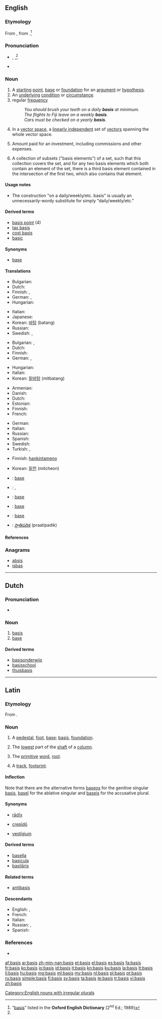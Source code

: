 ==English==

===Etymology===
From {{etyl|la|en}} {{term|basis|lang=la}}, from {{etyl|grc|en}} {{term|βάσις|tr=basis|lang=grc|sc=polytonic}}.<ref name="OED">“[http://dictionary.oed.com/cgi/entry/50018109 basis]” listed in the '''Oxford English Dictionary''' [2<sup>nd</sup> Ed.; 1989]</ref>

===Pronunciation===
* {{a|RP}} {{enPR|bāʹsĭs}}, {{IPA|/ˈbeɪsɪs/}},<ref name="OED"/> {{X-SAMPA|/"beIsIs/}}
* {{audio|en-us-basis.ogg|Audio (US)}}

===Noun===
{{en-noun|bases|pl2=(''rare'') '''[[baseis]]'''}}

# A [[starting]] [[point]], [[base]] or [[foundation]] for an [[argument]] or [[hypothesis]].
# An [[underlying]] [[condition]] or [[circumstance]].
# regular [[frequency]]
#: ''You should brush your teeth on a daily '''basis''' at minimum.''
#: ''The flights to Fiji leave on a weekly '''basis'''.''
#: ''Cars must be checked on a yearly '''basis'''.''
# {{linear algebra}} In a [[vector space]], a [[linearly independent]] set of [[vector]]s spanning the whole vector space.
# {{accounting}} Amount paid for an investment, including commissions and other expenses.
# {{topology}} A collection of subsets ("basis elements") of a set, such that this collection covers the set, and for any two basis elements which both contain an element of the set, there is a third basis element contained in the intersection of the first two, which also contains that element.
#: {{usex|The collection of all possible unions of basis elements of a '''basis''' is said to be the topology generated by that basis.}}

====Usage notes====
* The construction "on a daily/weekly/etc. basis" is usually an unnecessarily-wordy substitute for simply "daily/weekly/etc."

====Derived terms====
* [[basis point]] (4)
* [[tax basis]]
* [[cost basis]]
* [[basic]]

====Synonyms====
* {{sense|starting point for discussion}} [[base]]

====Translations====
{{trans-top|starting point for an argument}}
* Bulgarian: {{t-|bg|изходен пункт}}
* Dutch: {{t+|nl|basis|f}}
* Finnish: {{t-|fi|lähtökohta}}, {{t-|fi|perusta}}
* German: {{t+|de|Basis|f}}, {{t+|de|Grundlage|f}}
* Hungarian: {{t+|hu|alap}}
{{trans-mid}}
* Italian: {{t+|it|base|f}}
* Japanese: {{t+|ja|根拠|tr=こんきょ, konkyo|sc=Jpan}}
* Korean: [[바탕]] (batang)
* Russian: {{t+|ru|основа|f|tr=osnóva}}
* Swedish: {{t+|sv|grund|c}}, {{t+|sv|basis|c}}
{{trans-bottom}}

{{trans-top|underlying condition}}
* Bulgarian: {{t+|bg|база}},  {{t+|bg|основа}}
* Dutch: {{t+|nl|basis|f}}
* Finnish: {{t-|fi|perusta}}
* German: {{t+|de|Basis|f}}, {{t+|de|Grundlage|f}}
{{trans-mid}}
* Hungarian: {{t+|hu|alap}}
* Italian: {{t+|it|base|f}}
* Korean: [[밑바탕]] (mitbatang)
{{trans-bottom}}

{{trans-top|linearly independent set of vectors}}
* Armenian: {{t-|hy|բազիս|tr=bazis}}
* Danish: {{t-|da|basis|c}}
* Dutch: {{t+|nl|basis|f}}
* Estonian: {{t+|et|baas}}
* Finnish: {{t+|fi|kanta}}
* French: {{t+|fr|base|f}}
{{trans-mid}}
* German: {{t+|de|Basis|f}}
* Italian: {{t+|it|base|f}}
* Russian: {{t+|ru|базис|m|tr=bázis}}
* Spanish: {{t+|es|base|f}}
* Swedish: {{t+|sv|bas|c}}
* Turkish: {{t+|tr|temel}}, {{t+|tr|taban}}
{{trans-bottom}}

{{trans-top|what was paid for an investment}}
* Finnish: [[hankintameno]]
{{trans-mid}}
* Korean: [[밑천]] (mitcheon)
{{trans-bottom}}

{{checktrans-top}}
* {{ttbc|fr}}: [[base]] {{f}}
* {{ttbc|ka}}: {{t-|ka|დედაბოძი|tr=dedaboji}}, {{t-|ka|ბაზისი|tr=bazisi}}
* {{ttbc|ia}}: [[base]]
{{trans-mid}}
* {{ttbc|pt}}: [[base]]
* {{ttbc|es}}: [[base]]
* {{ttbc|te}}: [[ప్రాతిపదిక]] (praatipadik)
{{trans-bottom}}

====References====
<references/>

===Anagrams===
* [[absis#English|absis]]
* [[isbas#English|isbas]]

[[Category:English nouns with irregular plurals]]

----

==Dutch==

===Pronunciation===
* {{audio|Nl-basis.ogg|audio}}

===Noun===
{{nl-noun|f|basissen|pl2=bases|basisje}}

# [[#English|basis]]
# [[base]]

====Derived terms====
* [[basisonderwijs]]
* [[basisschool]]
* [[thuisbasis]]

----

==Latin==

===Etymology===
From {{etyl|grc|la}} {{term|βάσις||foundation, base|tr=basis|lang=grc|sc=polytonic}}.

===Noun===
{{la-noun|basis|basis|basis|f|third}}

# A [[pedestal]], [[foot]], [[base]]; [[#English|basis]], [[foundation]].
# {{architecture|lang=la}} The [[lowest]] part of the [[shaft]] of a [[column]].
# {{grammar|lang=la}} The [[primitive]] [[word]], [[root]].
# {{context|of cattle|lang=la}} A [[track]], [[footprint]].

====Inflection====
Note that there are the alternative forms [[baseos]] for the genitive singular [[#Latin|basis]], [[basei|baseī]] for the ablative singular and [[baseis]] for the accusative plural.
{{la-decl-3rd-PAR-navis|basis|basis|bas}}

====Synonyms====
* {{sense|basis, foundation}} [[radix#Latin|rādīx]]
* {{sense|pedestal, base}} [[crepido|crepīdō]]
* {{sense|track, footprint}} [[vestigium|vestīgium]]

====Derived terms====
* [[basella]]
* [[basicula]]
* [[basilaris|basilāris]]

====Related terms====
* [[antibasis]]

====Descendants====
* English: {{l/en|base}}, {{l/en|basis}}
* French: {{l/fr|base}}
* Italian: {{l|it|base}}
* Russian: {{l|ru|база|ба́за|g=f|sc=Cyrl|tr=báza}}, {{l|ru|базис|ба́зис|g=m|sc=Cyrl|tr=bázis}}
* Spanish: {{l/es|base}}

===References===
* {{R:L&S}}

[[af:basis]]
[[ar:basis]]
[[zh-min-nan:basis]]
[[et:basis]]
[[el:basis]]
[[es:basis]]
[[fa:basis]]
[[fr:basis]]
[[ko:basis]]
[[io:basis]]
[[id:basis]]
[[it:basis]]
[[kn:basis]]
[[ku:basis]]
[[la:basis]]
[[lt:basis]]
[[li:basis]]
[[hu:basis]]
[[mg:basis]]
[[ml:basis]]
[[my:basis]]
[[nl:basis]]
[[pl:basis]]
[[pt:basis]]
[[ru:basis]]
[[simple:basis]]
[[fi:basis]]
[[sv:basis]]
[[ta:basis]]
[[te:basis]]
[[tr:basis]]
[[vi:basis]]
[[zh:basis]]